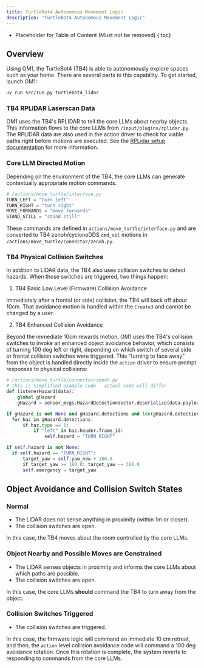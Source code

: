 ```yaml
---
title: TurtleBot4 Autonomous Movement Logic
description: "TurtleBot4 Autonomous Movement Logic"
---
```


* Placeholder for Table of Content (Must not be removed) <newline> {:toc}

## Overview

Using OM1, the TurtleBot4 (TB4) is able to autonomously explore spaces such as your home. There are several parts to this capability. To get started, launch OM1:

```bash Run OM1 turtlebot4 agent
uv run src/run.py turtlebot4_lidar
```

### TB4 RPLIDAR Laserscan Data

OM1 uses the TB4's RPLIDAR to tell the core LLMs about nearby objects. This information flows to the core LLMs from `/input/plugins/rplidar.py`. The RPLIDAR data are also used in the action driver to check for viable paths right before motions are executed. See the [RPLidar setup documentation](motion_planning_lidarA1M8) for more information.

### Core LLM Directed Motion

Depending on the environment of the TB4, the core LLMs can generate contextually appropriate motion commands. 

```py
# /actions/move_turtle/interface.py
TURN_LEFT = "turn left"
TURN_RIGHT = "turn right"
MOVE_FORWARDS = "move forwards"
STAND_STILL = "stand still"
```
These commands are defined in `actions/move_turtle/interface.py` and are converted to TB4 zenoh/cycloneDDS `cmd_vel` motions in `/actions/move_turtle/connector/zenoh.py`.

### TB4 Physical Collision Switches

In addition to LIDAR data, the TB4 also uses collision switches to detect hazards. When those switches are triggered, two things happen:

1. TB4 Basic Low Level (Firmware) Collision Avoidance

Immediately after a frontal (or side) collision, the TB4 will back off about 10cm. That avoidance motion is handled within the `Create3` and cannot be changed by a user.

2. TB4 Enhanced Collision Avoidance

Beyond the immediate 10cm rewards motion, OM1 uses the TB4's collision switches to invoke an enhanced object avoidance behavior, which consists of turning 100 deg left or right, depending on which switch of several side or frontal collision switches were triggered. This "turning to face away" from the object is handled directly inside the `action` driver to ensure prompt responses to physical collisions:

```py
# /actions/move_turtle/connector/zenoh.py
# this is simplified example code - actual code will differ
def listenerHazard(data):
    global gHazard
    gHazard = sensor_msgs.HazardDetectionVector.deserialize(data.payload.to_bytes())

if gHazard is not None and gHazard.detections and len(gHazard.detections) > 0:
  for haz in gHazard.detections:
      if haz.type == 1:
          if "left" in haz.header.frame_id:
              self.hazard = "TURN_RIGHT"

if self.hazard is not None:
  if self.hazard == "TURN_RIGHT":
      target_yaw = self.yaw_now + 100.0
      if target_yaw >= 180.0: target_yaw -= 360.0
      self.emergency = target_yaw
```

## Object Avoidance and Collision Switch States

### Normal

* The LIDAR does not sense anything in proximity (within 1m or closer).
* The collision switches are open.

In this case, the TB4 moves about the room controlled by the core LLMs. 

### Object Nearby and Possible Moves are Constrained

* The LIDAR senses objects in proximity and informs the core LLMs about which paths are possible.
* The collision switches are open.

In this case, the core LLMs **should** command the TB4 to turn away from the object. 

### Collision Switches Triggered

* The collision switches are triggered.

In this case, the firmware logic will command an immediate 10 cm retreat, and then, the `action` level collision avoidance code will command a 100 deg avoidance rotation. Once this rotation is complete, the system reverts to responding to commands from the core LLMs. 
